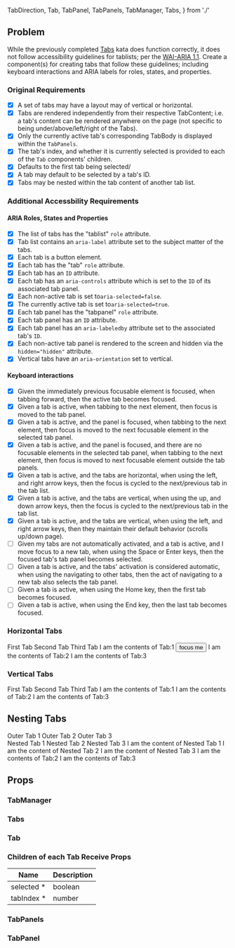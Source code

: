   TabDirection,
  Tab,
  TabPanel,
  TabPanels,
  TabManager,
  Tabs,
} from './'

<Meta title="2020-03-06: Accessible Tabs" />

<KataHeader name="Accessible Tabs" />

## Problem

While the previously completed [Tabs](/?path=/docs/2020-02-29-tabs--page) kata does function correctly, it does not follow accessibility guidelines for tablists; per the [WAI-ARIA 1.1](https://www.w3.org/TR/wai-aria-practices-1.1/#tabpanel). Create a component(s) for creating tabs that follow these guidelines; including keyboard interactions and ARIA labels for roles, states, and properties.

### Original Requirements

- [x] A set of tabs may have a layout may of vertical or horizontal.
- [x] Tabs are rendered independently from their respective TabContent; i.e. a tab's content can be rendered anywhere on the page (not specific to being under/above/left/right of the Tabs).
- [x] Only the currently active tab's corresponding TabBody is displayed within the `TabPanels`.
- [x] The tab's index, and whether it is currently selected is provided to each of the `Tab` components' children.
- [x] Defaults to the first tab being selected/
- [x] A tab may default to be selected by a tab's ID.
- [x] Tabs may be nested within the tab content of another tab list.

### Additional Accessbility Requirements

#### ARIA Roles, States and Properties

- [x] The list of tabs has the "tablist" `role` attribute.
- [x] Tab list contains an `aria-label` attribute set to the subject matter of the tabs.
- [x] Each tab is a button element.
- [x] Each tab has the "tab" `role` attribute.
- [x] Each tab has an `ID` attribute.
- [x] Each tab has an `aria-controls` attribute which is set to the `ID` of its associated tab panel.
- [x] Each non-active tab is set to`aria-selected=false`.
- [x] The currently active tab is set to`aria-selected=true`.
- [x] Each tab panel has the "tabpanel" `role` attribute.
- [x] Each tab panel has an `ID` attribute.
- [x] Each tab panel has an `aria-labeledby` attribute set to the associated tab's `ID`.
- [x] Each non-active tab panel is rendered to the screen and hidden via the `hidden="hidden"` attribute.
- [x] Vertical tabs have an `aria-orientation` set to vertical.

#### Keyboard interactions

- [x] Given the immediately previous focusable element is focused, when tabbing forward, then the active tab becomes focused.
- [x] Given a tab is active, when tabbing to the next element, then focus is moved to the tab panel.
- [x] Given a tab is active, and the panel is focused, when tabbing to the next element, then focus is moved to the next focusable element in the selected tab panel.
- [x] Given a tab is active, and the panel is focused, and there are no focusable elements in the selected tab panel, when tabbing to the next element, then focus is moved to next focusable element outside the tab panels.
- [x] Given a tab is active, and the tabs are horizontal, when using the left, and right arrow keys, then the focus is cycled to the next/previous tab in the tab list.
- [x] Given a tab is active, and the tabs are vertical, when using the up, and down arrow keys, then the focus is cycled to the next/previous tab in the tab list.
- [x] Given a tab is active, and the tabs are vertical, when using the left, and right arrow keys, then they maintain their default behavior (scrolls up/down page).
- [ ] Given my tabs are not automatically activated, and a tab is active, and I move focus to a new tab, when using the Space or Enter keys, then the focused tab's tab panel becomes selected.
- [ ] Given a tab is active, and the tabs' activation is considered automatic, when using the navigating to other tabs, then the act of navigating to a new tab also selects the tab panel.
- [ ] Given a tab is active, when using the Home key, then the first tab becomes focused.
- [ ] Given a tab is active, when using the End key, then the last tab becomes focused.

### Horizontal Tabs

<CodeBlock language="tsx" code={bootstrapTabSrc} />

<Preview>
  <TabManager>
    <Tabs label="Horizontal Example">
      <Tab id="Tab:1">
        <BootstrapTab>First Tab</BootstrapTab>
      </Tab>
      <Tab id="Tab:2">
        <BootstrapTab>Second Tab</BootstrapTab>
      </Tab>
      <Tab id="Tab:3">
        <BootstrapTab>Third Tab</BootstrapTab>
      </Tab>
    </Tabs>
    <TabPanels>
      <TabPanel tabId="Tab:1">I am the contents of Tab:1 <button>focus me</button></TabPanel>
      <TabPanel tabId="Tab:2">I am the contents of Tab:2</TabPanel>
      <TabPanel tabId="Tab:3">I am the contents of Tab:3</TabPanel>
    </TabPanels>
  </TabManager>
</Preview>

### Vertical Tabs

<CodeBlock language="tsx" code={verticalTabSrc} />

<Preview>
  <TabManager>
    <SpacedGroup spacing={8}>
      <Tabs direction={TabDirection.vertical}  label="Vertical Example">
        <Tab id="Tab:1">
          <VerticalTab>First Tab</VerticalTab>
        </Tab>
        <Tab id="Tab:2">
          <VerticalTab>Second Tab</VerticalTab>
        </Tab>
        <Tab id="Tab:3">
          <VerticalTab>Third Tab</VerticalTab>
        </Tab>
      </Tabs>
      <TabPanels>
        <TabPanel tabId="Tab:1">I am the contents of Tab:1</TabPanel>
        <TabPanel tabId="Tab:2">I am the contents of Tab:2</TabPanel>
        <TabPanel tabId="Tab:3">I am the contents of Tab:3</TabPanel>
      </TabPanels>
    </SpacedGroup>
  </TabManager>
</Preview>

## Nesting Tabs

<Preview>
  <TabManager defaultSelected="Tab:1">
      <div style={{borderBottom: '1px solid black'}}>
        <Tabs>
          <Tab id="Tab:1">
            <BootstrapTab>Outer Tab 1</BootstrapTab>
          </Tab>
          <Tab id="Tab:2">
            <BootstrapTab>Outer Tab 2</BootstrapTab>
          </Tab>
          <Tab id="Tab:3">
            <BootstrapTab>Outer Tab 3</BootstrapTab>
          </Tab>
        </Tabs>
      </div>
      <TabPanels>
        <TabPanel tabId="Tab:1">
          <TabManager>
            <Tabs>
              <Tab id="Tab:11">
                <BootstrapTab>Nested Tab 1</BootstrapTab>
              </Tab>
              <Tab id="Tab:12">
                <BootstrapTab>Nested Tab 2</BootstrapTab>
              </Tab>
              <Tab id="Tab:13">
                <BootstrapTab>Nested Tab 3</BootstrapTab>
              </Tab>
            </Tabs>
              <TabPanel tabId="Tab:11">I am the content of Nested Tab 1</TabPanel>
              <TabPanel tabId="Tab:12">I am the content of Nested Tab 2</TabPanel>
              <TabPanel tabId="Tab:13">I am the content of Nested Tab 3</TabPanel>
          </TabManager>
          </TabPanel>
        <TabPanel tabId="Tab:2">I am the contents of Tab:2</TabPanel>
        <TabPanel tabId="Tab:3">I am the contents of Tab:3</TabPanel>
      </TabPanels>
  </TabManager>
</Preview>


## Props

### TabManager

<Props of={TabManager} />

### Tabs

<Props of={Tabs} />

### Tab

<Props of={Tab} />

### Children of each Tab Receive Props

<table style={{width: '100%'}}>
  <thead>
    <tr>
      <th>Name</th>
      <th>Description</th>
    </tr>
  </thead>
  <tbody>
    <tr>
      <td>
        <span>selected</span>
        <span title="Required">*</span>
      </td>
      <td>
        <div>
          <span>boolean</span>
        </div>
      </td>
    </tr>
    <tr>
      <td>
        <span>tabIndex</span>
        <span title="Required">*</span>
      </td>
      <td>
        <div>
          <span>number</span>
        </div>
      </td>
    </tr>
  </tbody>
</table>

### TabPanels

<Props of={TabPanels} />

### TabPanel

<Props of={TabPanel} />
